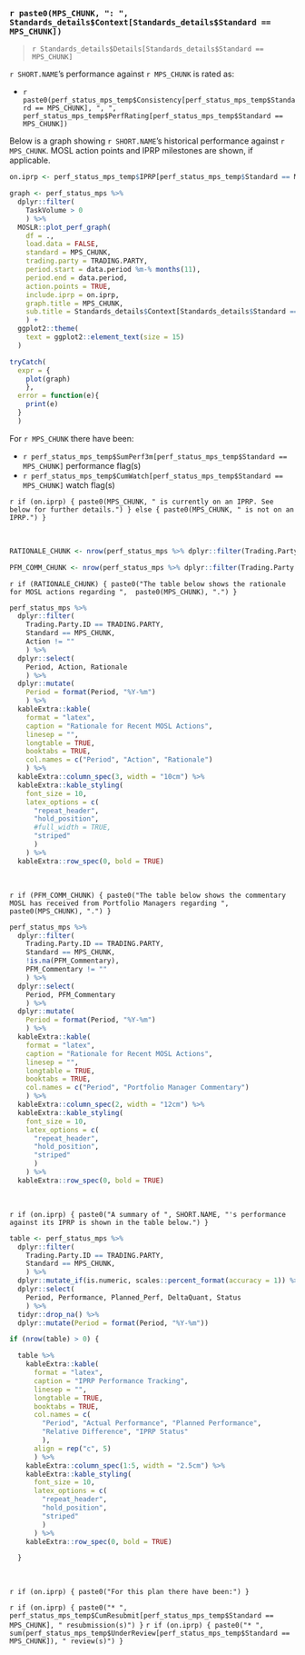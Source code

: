 
### `r paste0(MPS_CHUNK, ": ", Standards_details$Context[Standards_details$Standard == MPS_CHUNK])`

> `r Standards_details$Details[Standards_details$Standard == MPS_CHUNK]`

`r SHORT.NAME`'s performance against `r MPS_CHUNK` is rated as:

* `r paste0(perf_status_mps_temp$Consistency[perf_status_mps_temp$Standard == MPS_CHUNK], ", ", perf_status_mps_temp$PerfRating[perf_status_mps_temp$Standard == MPS_CHUNK])`

Below is a graph showing `r SHORT.NAME`'s historical performance against `r MPS_CHUNK`. MOSL action points and IPRP milestones are shown, if applicable. 

```r

on.iprp <- perf_status_mps_temp$IPRP[perf_status_mps_temp$Standard == MPS_CHUNK]

graph <- perf_status_mps %>%
  dplyr::filter(
    TaskVolume > 0
    ) %>%
  MOSLR::plot_perf_graph(
    df = ., 
    load.data = FALSE,
    standard = MPS_CHUNK,
    trading.party = TRADING.PARTY,
    period.start = data.period %m-% months(11),
    period.end = data.period, 
    action.points = TRUE,
    include.iprp = on.iprp,
    graph.title = MPS_CHUNK,
    sub.title = Standards_details$Context[Standards_details$Standard == MPS_CHUNK],
    ) +
  ggplot2::theme(
    text = ggplot2::element_text(size = 15)
  )

tryCatch(
  expr = {
    plot(graph)
    },
  error = function(e){
    print(e)
  }
  )

```

For `r MPS_CHUNK` there have been:

* `r perf_status_mps_temp$SumPerf3m[perf_status_mps_temp$Standard == MPS_CHUNK]` performance flag(s)
* `r perf_status_mps_temp$CumWatch[perf_status_mps_temp$Standard == MPS_CHUNK]` watch flag(s)

`r if (on.iprp) { paste0(MPS_CHUNK, " is currently on an IPRP. See below for further details.") } else { paste0(MPS_CHUNK, " is not on an IPRP.") }`

<br> 

```r

RATIONALE_CHUNK <- nrow(perf_status_mps %>% dplyr::filter(Trading.Party.ID == TRADING.PARTY, Standard == MPS_CHUNK, Action != "")) > 0

PFM_COMM_CHUNK <- nrow(perf_status_mps %>% dplyr::filter(Trading.Party.ID == TRADING.PARTY, Standard == MPS_CHUNK, !is.na(PFM_Commentary), PFM_Commentary != "")) > 0

```

`r if (RATIONALE_CHUNK) { paste0("The table below shows the rationale for MOSL actions regarding ",  paste0(MPS_CHUNK), ".") }`

``` r

perf_status_mps %>%
  dplyr::filter(
    Trading.Party.ID == TRADING.PARTY,
    Standard == MPS_CHUNK,
    Action != ""
    ) %>%
  dplyr::select(
    Period, Action, Rationale
    ) %>%
  dplyr::mutate(
    Period = format(Period, "%Y-%m")
    ) %>%
  kableExtra::kable(
    format = "latex", 
    caption = "Rationale for Recent MOSL Actions",
    linesep = "",
    longtable = TRUE, 
    booktabs = TRUE,
    col.names = c("Period", "Action", "Rationale")
    ) %>%
  kableExtra::column_spec(3, width = "10cm") %>%
  kableExtra::kable_styling(
    font_size = 10,
    latex_options = c(
      "repeat_header",
      "hold_position",
      #full_width = TRUE,
      "striped"
      )
    ) %>%
  kableExtra::row_spec(0, bold = TRUE)

```

<br> 

`r if (PFM_COMM_CHUNK) { paste0("The table below shows the commentary MOSL has received from Portfolio Managers regarding ",  paste0(MPS_CHUNK), ".") }`

``` r

perf_status_mps %>%
  dplyr::filter(
    Trading.Party.ID == TRADING.PARTY,
    Standard == MPS_CHUNK,
    !is.na(PFM_Commentary), 
    PFM_Commentary != ""
    ) %>%
  dplyr::select(
    Period, PFM_Commentary
    ) %>%
  dplyr::mutate(
    Period = format(Period, "%Y-%m")
    ) %>%
  kableExtra::kable(
    format = "latex", 
    caption = "Rationale for Recent MOSL Actions",
    linesep = "",
    longtable = TRUE, 
    booktabs = TRUE,
    col.names = c("Period", "Portfolio Manager Commentary")
    ) %>%
  kableExtra::column_spec(2, width = "12cm") %>%
  kableExtra::kable_styling(
    font_size = 10,
    latex_options = c(
      "repeat_header",
      "hold_position",
      "striped"
      )
    ) %>%
  kableExtra::row_spec(0, bold = TRUE)

```

<br> 

`r if (on.iprp) { paste0("A summary of ", SHORT.NAME, "'s performance against its IPRP is shown in the table below.") }`

``` r

table <- perf_status_mps %>%
  dplyr::filter(
    Trading.Party.ID == TRADING.PARTY,
    Standard == MPS_CHUNK,
    ) %>%
  dplyr::mutate_if(is.numeric, scales::percent_format(accuracy = 1)) %>%
  dplyr::select(
    Period, Performance, Planned_Perf, DeltaQuant, Status
    ) %>%
  tidyr::drop_na() %>%
  dplyr::mutate(Period = format(Period, "%Y-%m"))

if (nrow(table) > 0) {

  table %>%
    kableExtra::kable(
      format = "latex", 
      caption = "IPRP Performance Tracking",
      linesep = "",
      longtable = TRUE, 
      booktabs = TRUE,
      col.names = c(
        "Period", "Actual Performance", "Planned Performance", 
        "Relative Difference", "IPRP Status"
        ),
      align = rep("c", 5)
      ) %>%
    kableExtra::column_spec(1:5, width = "2.5cm") %>%
    kableExtra::kable_styling(
      font_size = 10,
      latex_options = c(
        "repeat_header",
        "hold_position",
        "striped"
        )
      ) %>%
    kableExtra::row_spec(0, bold = TRUE)

  }

```

<br> 

`r if (on.iprp) { paste0("For this plan there have been:") }`

`r if (on.iprp) { paste0("* ",  perf_status_mps_temp$CumResubmit[perf_status_mps_temp$Standard == MPS_CHUNK], " resubmission(s)") }`
`r if (on.iprp) { paste0("* ",  sum(perf_status_mps_temp$UnderReview[perf_status_mps_temp$Standard == MPS_CHUNK]), " review(s)") }`
